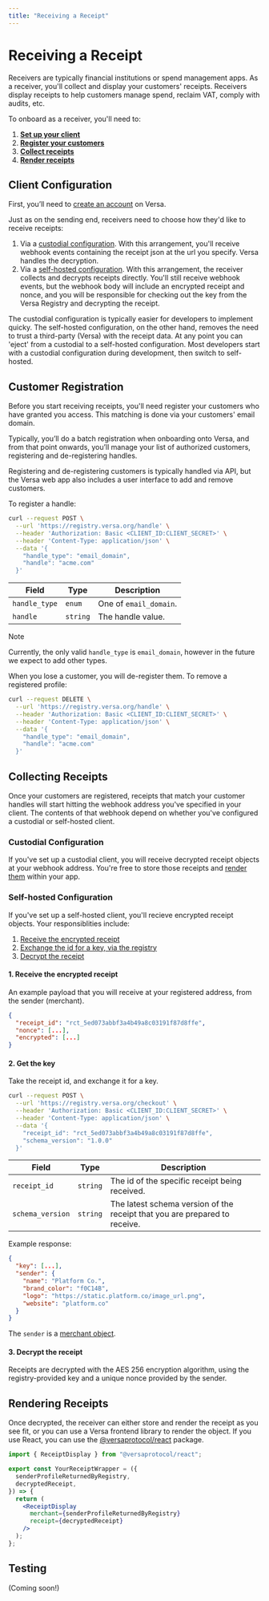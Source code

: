 ```yaml
---
title: "Receiving a Receipt"
---
```


# Receiving a Receipt

Receivers are typically financial institutions or spend management apps. As a receiver, you'll collect and display your customers' receipts. Receivers display receipts to help customers manage spend, reclaim VAT, comply with audits, etc.

To onboard as a receiver, you'll need to:

1. **[Set up your client](#client-configuration)**
2. **[Register your customers](#customer-registration)**
3. **[Collect receipts](#collecting-receipts)**
4. **[Render receipts](#rendering-receipts)**

## Client Configuration

First, you’ll need to [create an account](https://app.versa.org) on Versa.

Just as on the sending end, receivers need to choose how they'd like to receive receipts:

1. Via a [custodial configuration](#custodial-configuration). With this arrangement, you'll receive webhook events containing the receipt json at the url you specify. Versa handles the decryption.
2. Via a [self-hosted configuration](#self-hosted-configuration). With this arrangement, the receiver collects and decrypts receipts directly. You'll still receive webhook events, but the webhook body will include an encrypted receipt and nonce, and you will be responsible for checking out the key from the Versa Registry and decrypting the receipt.

The custodial configuration is typically easier for developers to implement quicky. The self-hosted configuration, on the other hand, removes the need to trust a third-party (Versa) with the receipt data. At any point you can 'eject' from a custodial to a self-hosted configuration. Most developers start with a custodial configuration during development, then switch to self-hosted.

## Customer Registration

Before you start receiving receipts, you'll need register your customers who have granted you access. This matching is done via your customers' email domain.

Typically, you’ll do a batch registration when onboarding onto Versa, and from that point onwards, you’ll manage your list of authorized customers, registering and de-registering handles.

Registering and de-registering customers is typically handled via API, but the Versa web app also includes a user interface to add and remove customers.

To register a handle:

```bash
curl --request POST \
  --url 'https://registry.versa.org/handle' \
  --header 'Authorization: Basic <CLIENT_ID:CLIENT_SECRET>' \
  --header 'Content-Type: application/json' \
  --data '{
    "handle_type": "email_domain",
    "handle": "acme.com"
  }'
```

| Field         | Type     | Description            |
| ------------- | -------- | ---------------------- |
| `handle_type` | `enum`   | One of `email_domain`. |
| `handle`      | `string` | The handle value.      |

> [!NOTE]
> Currently, the only valid `handle_type` is `email_domain`, however in the future we expect to add other types.

When you lose a customer, you will de-register them. To remove a registered profile:

```bash
curl --request DELETE \
  --url 'https://registry.versa.org/handle' \
  --header 'Authorization: Basic <CLIENT_ID:CLIENT_SECRET>' \
  --header 'Content-Type: application/json' \
  --data '{
    "handle_type": "email_domain",
    "handle": "acme.com"
  }'
```

## Collecting Receipts

Once your customers are registered, receipts that match your customer handles will start hitting the webhook address you've specified in your client. The contents of that webhook depend on whether you've configured a custodial or self-hosted client.

### Custodial Configuration

If you've set up a custodial client, you will receive decrypted receipt objects at your webhook address. You're free to store those receipts and [render them](#rendering-receipts) within your app.

### Self-hosted Configuration

If you've set up a self-hosted client, you'll recieve encrypted receipt objects. Your responsiblities include:

1. [Receive the encrypted receipt](#1-receive-the-encrypted-receipt)
2. [Exchange the id for a key, via the registry](#2-get-the-key)
3. [Decrypt the receipt](#3-decrypt-the-receipt)

#### 1. Receive the encrypted receipt

An example payload that you will receive at your registered address, from the sender (merchant).

```json
{
  "receipt_id": "rct_5ed073abbf3a4b49a8c03191f87d8ffe",
  "nonce": [...],
  "encrypted": [...]
}
```

#### 2. Get the key

Take the receipt id, and exchange it for a key.

```bash
curl --request POST \
  --url 'https://registry.versa.org/checkout' \
  --header 'Authorization: Basic <CLIENT_ID:CLIENT_SECRET>' \
  --header 'Content-Type: application/json' \
  --data '{
    "receipt_id": "rct_5ed073abbf3a4b49a8c03191f87d8ffe",
    "schema_version": "1.0.0"
  }'
```

| Field            | Type     | Description                                                                |
| ---------------- | -------- | -------------------------------------------------------------------------- |
| `receipt_id`     | `string` | The id of the specific receipt being received.                             |
| `schema_version` | `string` | The latest schema version of the receipt that you are prepared to receive. |

Example response:

```json
{
  "key": [...],
  "sender": {
    "name": "Platform Co.",
    "brand_color": "f0C14B",
    "logo": "https://static.platform.co/image_url.png",
    "website": "platform.co"
  }
}
```

The `sender` is a [merchant object](https://docs.versa.org/receipt#merchant).

#### 3. Decrypt the receipt

Receipts are decrypted with the AES 256 encryption algorithm, using the registry-provided key and a unique nonce provided by the sender.

## Rendering Receipts

Once decrypted, the receiver can either store and render the receipt as you see fit, or you can use a Versa frontend library to render the object.
If you use React, you can use the [@versaprotocol/react](https://www.npmjs.com/package/@versaprotocol/react) package.

```jsx
import { ReceiptDisplay } from "@versaprotocol/react";

export const YourReceiptWrapper = ({
  senderProfileReturnedByRegistry,
  decryptedReceipt,
}) => {
  return (
    <ReceiptDisplay
      merchant={senderProfileReturnedByRegistry}
      receipt={decryptedReceipt}
    />
  );
};
```

## Testing

(Coming soon!)
